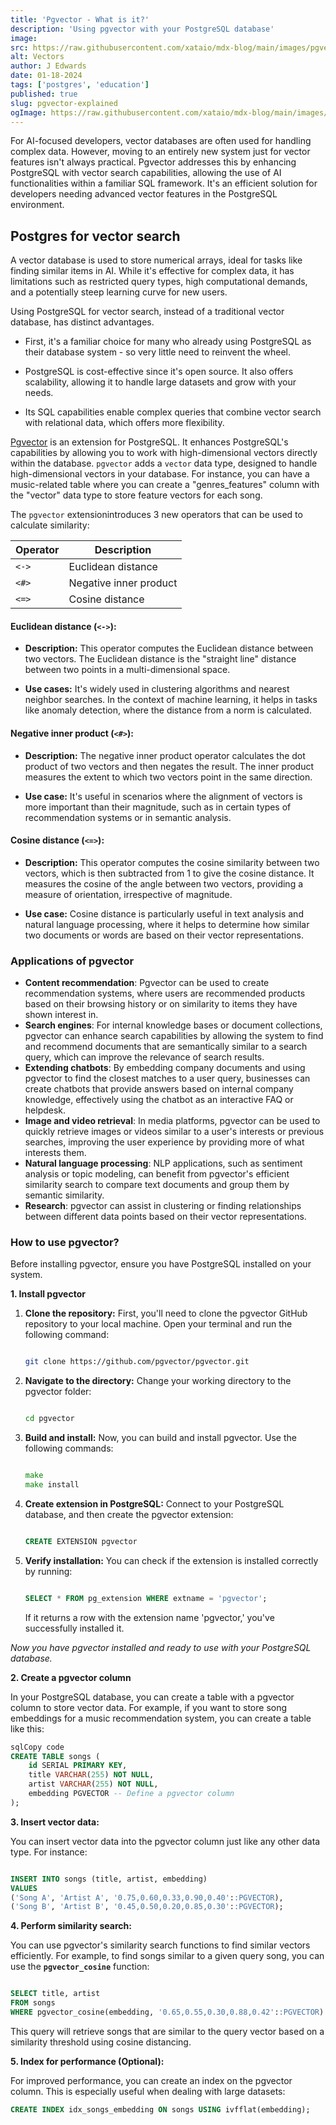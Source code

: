 ```yaml
---
title: 'Pgvector - What is it?'
description: 'Using pgvector with your PostgreSQL database'
image:
src: https://raw.githubusercontent.com/xataio/mdx-blog/main/images/pgvector.jpg
alt: Vectors
author: J Edwards
date: 01-18-2024
tags: ['postgres', 'education']
published: true
slug: pgvector-explained
ogImage: https://raw.githubusercontent.com/xataio/mdx-blog/main/images/pgvector.jpg
---
```


For AI-focused developers, vector databases are often used for handling complex data. However, moving to an entirely new system just for vector features isn't always practical.
Pgvector addresses this by enhancing PostgreSQL with vector search capabilities, allowing the use of AI functionalities within a familiar SQL framework. It's an efficient solution for developers needing advanced vector features in the PostgreSQL environment.

## Postgres for vector search

A vector database is used to store numerical arrays, ideal for tasks like finding similar items in AI. While it's effective for complex data, it has limitations such as restricted query types, high computational demands, and a potentially steep learning curve for new users.

Using PostgreSQL for vector search, instead of a traditional vector database, has distinct advantages.

- First, it's a familiar choice for many who already using PostgreSQL as their database system - so very little need to reinvent the wheel.

- PostgreSQL is cost-effective since it's open source. It also offers scalability, allowing it to handle large datasets and grow with your needs.

- Its SQL capabilities enable complex queries that combine vector search with relational data, which offers more flexibility.

[Pgvector](https://github.com/pgvector/pgvector) is an extension for PostgreSQL. It enhances PostgreSQL's capabilities by allowing you to work with high-dimensional vectors directly within the database. `pgvector` adds a `vector` data type, designed to handle high-dimensional vectors in your database. For instance, you can have a music-related table where you can create a "genres_features" column with the "vector" data type to store feature vectors for each song.

The `pgvector` extensionintroduces 3 new operators that can be used to calculate similarity:

| Operator | Description            |
| -------- | ---------------------- |
| `<->`    | Euclidean distance     |
| `<#>`    | Negative inner product |
| `<=>`    | Cosine distance        |

#### Euclidean distance (`<->`):

- **Description:** This operator computes the Euclidean distance between two vectors. The Euclidean distance is the "straight line" distance between two points in a multi-dimensional space.

- **Use cases:** It's widely used in clustering algorithms and nearest neighbor searches. In the context of machine learning, it helps in tasks like anomaly detection, where the distance from a norm is calculated.

#### Negative inner product (`<#>`):

- **Description:** The negative inner product operator calculates the dot product of two vectors and then negates the result. The inner product measures the extent to which two vectors point in the same direction.

- **Use case:** It's useful in scenarios where the alignment of vectors is more important than their magnitude, such as in certain types of recommendation systems or in semantic analysis.

#### Cosine distance (`<=>`):

- **Description:** This operator computes the cosine similarity between two vectors, which is then subtracted from 1 to give the cosine distance. It measures the cosine of the angle between two vectors, providing a measure of orientation, irrespective of magnitude.

- **Use case:** Cosine distance is particularly useful in text analysis and natural language processing, where it helps to determine how similar two documents or words are based on their vector representations.

### Applications of pgvector

- **Content recommendation**: Pgvector can be used to create recommendation systems, where users are recommended products based on their browsing history or on similarity to items they have shown interest in.
- **Search engines**: For internal knowledge bases or document collections, pgvector can enhance search capabilities by allowing the system to find and recommend documents that are semantically similar to a search query, which can improve the relevance of search results.
- **Extending chatbots**: By embedding company documents and using pgvector to find the closest matches to a user query, businesses can create chatbots that provide answers based on internal company knowledge, effectively using the chatbot as an interactive FAQ or helpdesk.
- **Image and video retrieval**: In media platforms, pgvector can be used to quickly retrieve images or videos similar to a user's interests or previous searches, improving the user experience by providing more of what interests them.
- **Natural language processing**: NLP applications, such as sentiment analysis or topic modeling, can benefit from pgvector's efficient similarity search to compare text documents and group them by semantic similarity.
- **Research**: pgvector can assist in clustering or finding relationships between different data points based on their vector representations.

### How to use pgvector?

Before installing pgvector, ensure you have PostgreSQL installed on your system.

**1. Install pgvector**

1.  **Clone the repository:**
    First, you'll need to clone the pgvector GitHub repository to your local machine. Open your terminal and run the following command:

    ```bash

    git clone https://github.com/pgvector/pgvector.git
    ```

2.  **Navigate to the directory:**
    Change your working directory to the pgvector folder:

    ```bash

    cd pgvector
    ```

3.  **Build and install:**
    Now, you can build and install pgvector. Use the following commands:

    ```go

    make
    make install
    ```

4.  **Create extension in PostgreSQL:**
    Connect to your PostgreSQL database, and then create the pgvector extension:

    ```sql

    CREATE EXTENSION pgvector
    ```

5.  **Verify installation:**
    You can check if the extension is installed correctly by running:

    ```sql

    SELECT * FROM pg_extension WHERE extname = 'pgvector';
    ```

    If it returns a row with the extension name 'pgvector,' you've successfully installed it.

_Now you have pgvector installed and ready to use with your PostgreSQL database._

**2. Create a pgvector column**

In your PostgreSQL database, you can create a table with a pgvector column to store vector data. For example, if you want to store song embeddings for a music recommendation system, you can create a table like this:

```sql
sqlCopy code
CREATE TABLE songs (
    id SERIAL PRIMARY KEY,
    title VARCHAR(255) NOT NULL,
    artist VARCHAR(255) NOT NULL,
    embedding PGVECTOR -- Define a pgvector column
);
```

**3. Insert vector data:**

You can insert vector data into the pgvector column just like any other data type. For instance:

```sql

INSERT INTO songs (title, artist, embedding)
VALUES
('Song A', 'Artist A', '0.75,0.60,0.33,0.90,0.40'::PGVECTOR),
('Song B', 'Artist B', '0.45,0.50,0.20,0.85,0.30'::PGVECTOR);

```

**4. Perform similarity search:**

You can use pgvector's similarity search functions to find similar vectors efficiently. For example, to find songs similar to a given query song, you can use the **`pgvector_cosine`** function:

```sql

SELECT title, artist
FROM songs
WHERE pgvector_cosine(embedding, '0.65,0.55,0.30,0.88,0.42'::PGVECTOR) > 0.8;

```

This query will retrieve songs that are similar to the query vector based on a similarity threshold using cosine distancing.

**5. Index for performance (Optional):**

For improved performance, you can create an index on the pgvector column. This is especially useful when dealing with large datasets:

```sql
CREATE INDEX idx_songs_embedding ON songs USING ivfflat(embedding);

```
